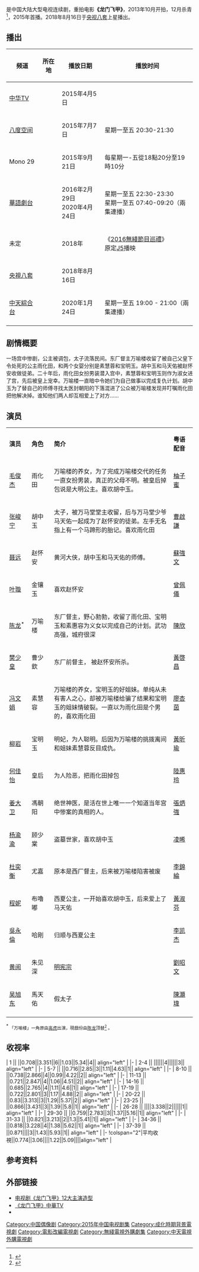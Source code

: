 {{otheruses|龙门飞甲 (电影)}}
{{电视节目信息框
| 名称 = 龙门飞甲
| 英文名称 =''Flying Swords of Dragon Gate''
| 原名 = 
| 图片 = 电视剧龙门飞甲.jpg
| 图说 = 官方海报
| 分类 = 古装/武侠
| 标语 = 
| 原创者 =电影《龙门飞甲》
| 编剧 = 
| 导演 =蔡晶盛 
| 演出 = [[聂远|聂远]]、[[叶璇|叶璇]]、[[张峻宁|张峻宁]]、<br>[[毛俊杰|毛俊杰]]、[[陈龙_(演员)|陈龙]]、[[樊少皇|樊少皇]]
| 配音 = 
| 旁白 = 
| 插曲 =
| 制作年份= 2013年10月-12月
| 国家 = {{CHN}}
| 语言 = [[普通話|普通話]]
| 季数 = 
| 原集数 = 40
| 每集列表 =
| 出品人= 于冬
| 监制= 方平
| 制片人 = 杨智杰
| 执行制片 = 
| 制作公司 = [[博纳影业|博纳影业]]、北京如意吉祥影视
| 拍摄地 ={{CHN}}[[横店影视城|横店影视城]]、[[银川|银川]]
| 摄像 = 
| 每集长 = 45分鐘
| 首播国家1 = {{KOR}}
| 电视网1 = [[中華TV|中華TV]]
| 视频制式1 = 
| 音频制式1 =
| 频道1 = 
| 开始1 = 2015年4月5日
| 结束1 = 
| 首播国家2 = {{CHN}}
| 集数2 = 39（上星版）
| 电视网2 = [[央視八套|央視八套]]
| 视频制式2 = 
| 音频制式2 =
| 频道2 = 
| 开始2 = 2018年8月16日
| 结束2 = 2018年8月29日
| 先于 = 
| 后于 = 
| 相关剧集 = 《[[龍門飛甲_(電影)|龍門飛甲 (電影)]]》
| 官方网站 = 
}}
{{engname|《龙门飞甲》|Flying Swords of Dragon Gate}} 是中国大陆大型电视连续剧，重拍电影'''《龙门飞甲》'''，2013年10月开拍，12月杀青<ref>{{Cite web |url=http://ent.sina.com.cn/v/m/2013-10-27/21484031506.shtml |title=剧版《龙门飞甲》热拍 主角造型首曝光 |accessdate=2014-03-23 |archive-date=2014-03-23 |archive-url=https://web.archive.org/web/20140323092111/http://ent.sina.com.cn/v/m/2013-10-27/21484031506.shtml |dead-url=no }}</ref>，2015年首播。2018年8月16日于[[央视八套|央视八套]]上星播出。

== 播出 ==
{| class="wikitable" style="text-align:center" width="60%" 
|- 
! 频道 || 所在地 || 播放日期||播放时间
|-
|[[中华TV|中华TV]]||{{KOR}}||2015年4月5日||
|-
|[[八度空间_(电视台)|八度空间]]||{{MYS}}|| 2015年7月7日||星期一至五 20:30-21:30
|-
|Mono 29||{{THA}}||2015年9月21日||每星期一-五從18點20分至19時10分
|-
| [[華語劇台|華語劇台]] ||rowspan=2|{{HKG}}||2016年2月29日<br>2020年4月24日||星期一至五 22:30-23:30<br>星期一至五 07:40-09:20（兩集連播）
|-
| 未定 ||2018年||《[[2016無綫節目巡禮|2016無綫節目巡禮]]》<br>原定[[J5|J5]]播映
|-
| [[央視八套|央視八套]]||{{CHN}}||2018年8月16日||
|-
|[[中天綜合台|中天綜合台]]||{{TWN}}||2020年1月24日||星期一至五 19:00 - 21:00（兩集連播）
|-
|}

== 剧情概要 ==
一场宫中惨剧，公主被调包，太子流落民间。东厂督主万喻楼收留了被自己父皇下令处死的公主雨化田，和两个女婴分别是素慧蓉和宝明玉。胡中玉和马天佑被赵怀安收做徒弟。二十年后，雨化田女扮男装潜入宫中，素慧蓉和宝明玉则作为淑女进了宫，先后被皇上宠幸。万喻楼一直暗中令她们为自己做事以完成复仇计划。胡中玉为了替自己的师傅寻找太医封朝阳的下落混进了公众被万喻楼发现并叮嘱雨化田把他解决掉。谁知他们两人却互相爱上了对方……

==演员==
{|class="wikitable" width="75%" style="text-align:center"
|- style="background:cornflowerblue; color:white" align=center
|style="width:12%"|'''演员'''||style="width:12%"|'''角色'''||'''简介'''||style="width:12%"|'''粤语配音'''
|-
|[[毛俊杰|毛俊杰]]||雨化田||align=left|万喻楼的养女，为了完成万喻楼交代的任务一直女扮男装，真正的父母不明。被皇后掉包说是大明公主。喜欢胡中玉。||[[柚子蜜_(配音員)|柚子蜜]]
|-
|[[张峻宁|张峻宁]]<br>{{small|童年：[[黄海格|黄海格]]}}||胡中玉||align=left|太子，被万马堂堂主收留，后与万马堂少爷马天佑一起成为了赵怀安的徒弟。左手无名指上有一个马蹄形的胎记。喜欢雨化田||[[曹啟謙|曹啟謙]]
|-
|[[聂远|聂远]]||赵怀安||align=left|黄河大侠，胡中玉和马天佑的师傅。||[[蘇強文|蘇強文]]
|-
|[[叶璇|叶璇]]<br>{{small|童年：[[朱俞硕|朱俞硕]]}}||金镶玉||align=left|喜欢赵怀安||[[曾佩儀|曾佩儀]]
|-
|[[陈龙_(演员)|陈龙]]<sup>*</sup>||万喻楼||align=left|东厂督主，野心勃勃，收留了雨化田、宝明玉和素惠容为义女以完成自己的计划。武功高强，城府很深||[[陳欣_(配音員)|陳欣]]
|-
|[[樊少皇|樊少皇]]||曹少欽||align=left|东厂前督主， 被赵怀安所杀。||[[黃啓昌|黃啓昌]]
|-
|[[冯文娟|冯文娟]]||素慧容||align=left|万喻楼的养女，宝明玉的好姐妹。单纯从未有害人之心，却被万喻楼给骗了结果和宝明玉的姐妹情破裂。一直以为雨化田是个男的，喜欢雨化田||[[廖杏茵|廖杏茵]]
|-
|[[柳岩|柳岩]]||宝明玉||align=left|明妃，为人聪明。后因为万喻楼的挑拨离间和姐妹素慧蓉反目成仇。||[[黃昕瑜|黃昕瑜]]
|-
|[[何佳怡|何佳怡]]||皇后||align=left|为人险恶，把雨化田掉包||[[陸惠玲|陸惠玲]]
|-
|[[姜大卫|姜大卫]]||馮朝阳||align=left|绝世神医，是活在世上唯一一个知道当年宫中惨案的真相的人。||[[張炳強|張炳強]]
|-
|[[杨渝渝|杨渝渝]]||顾少棠||align=left|盗墓世家，喜欢胡中玉||[[凌晞|凌晞]]
|-
|[[杜奕衡|杜奕衡]]||尤嘉||align=left|原本是西厂督主，后来被万喻楼陷害被废||[[李錦綸_(配音員)|李錦綸]]
|-
|[[程妮|程妮]]||布嚕嘟||align=left|西夏公主，一开始喜欢胡中玉，后来爱上了马天佑||[[黃淑芬|黃淑芬]]
|-
|[[吳永倫|吳永倫]]||哈剛||align=left|归顺与西夏公主||[[李凯杰|李凯杰]]
|-
|[[黄阅|黄阅]]||朱见深||align=left|[[明宪宗|明宪宗]]||[[劉昭文|劉昭文]]
|-
|[[吴旭东_(内地演员)|吴旭东]]||馬天佑||align=left|假太子||[[陳灝瑋|陳灝瑋]]
|-
|}
<sup>*</sup><small> 「万喻楼」一角原由[[高虎|高虎]]出演，現戲份由[[陈龙_(演员)|陈龙]]顶替<ref>{{cite news|url=http://yule.sohu.com/20150319/n410016641.shtml|title=咋个破？劣迹艺人坑坏合作方：我们比演员还惨|work=搜狐网|date=2015-03-19|accessdate=2015-03-19|archive-date=2015-04-02|archive-url=https://web.archive.org/web/20150402151930/http://yule.sohu.com/20150319/n410016641.shtml|dead-url=no}}</ref>
。</small>
<!-- ==歌曲== -->

==收视率== 
{{收视率表格
| 收视地区 = {{CHN}}
| 表格宽度 = 75%
| 標題背景顏色 = #F0E68C
| 标题字体颜色 = black
| 字号 = 95%
| 频道 = 中央电视台电视剧频道
| 首播 = yes
| 多数据来源 = yes 
| 数据来源 = CSM52城市网
| 数据来源1 = CSM全国网
| num_column = 12 
| num_row = 2 
| 排名 = yes
| 备注 = yes
| 备注宽度 = 30%
}}
| 1 || {{FULLDATE|time=2018-8-16}}||0.708||3.351||6||1.03||5.34||4|| align="left" | 
|-
| 2-4 || {{FULLDATE|time=2018-8-17}}||{{color|blue|'''0.661'''}}||{{color|blue|'''2.699'''}}||4||{{color|blue|'''0.93'''}}||{{color|blue|'''3.96'''}}||3|| align="left" | {{small|[[東方卫视|東方]]、[[浙江卫视|浙江]]《愛情進化論》完結，《月嫂先生》同日開播}}
|-
| 5-7 || {{FULLDATE|time=2018-8-18}}||0.716||2.85||3||1.11||4.63||1|| align="left" | 
|-
| 8-10 || {{FULLDATE|time=2018-8-19}}||0.738||2.866||4||0.99||4.22||2|| align="left" | 
|-
| 11-13 || {{FULLDATE|time=2018-8-20}}||0.721||2.847||4||1.06||4.51||2|| align="left" | 
|-
| 14-16 || {{FULLDATE|time=2018-8-21}}||0.685||2.765||4||1.11||4.6||1|| align="left" | 
|-
| 17-19 || {{FULLDATE|time=2018-8-22}}||0.722||2.801||3||1.17||4.88||2|| align="left" | 
|-
| 20-22 || {{FULLDATE|time=2018-8-23}}||0.83||3.313||3||1.29||5.37||2|| align="left" | 
|-
| 23-25 || {{FULLDATE|time=2018-8-24}}||0.866||3.431||3||1.39||5.8||1|| align="left" | 
|-
| 26-28 || {{FULLDATE|time=2018-8-25}}||{{color|red|'''0.875'''}}||3.338||2||{{color|red|'''1.44'''}}||{{color|red|'''5.92'''}}||1|| align="left" | 
|-
| 29-30 || {{FULLDATE|time=2018-8-26}}||0.759||2.783||3||1.37||5.16||1|| align="left" | {{small|《劇說很好看》全國網收視0.81，份額4.09}}
|-
| 31-33 || {{FULLDATE|time=2018-8-27}}||0.821||3.213||2||1.3||5.41||1|| align="left" | 
|-
| 34-36 || {{FULLDATE|time=2018-8-28}}||0.818||3.228||4||1.38||5.62||1|| align="left" | 
|-
| 37-39 || {{FULLDATE|time=2018-8-29}}||0.871||{{color|red|'''3.44'''}}||3||1.43||5.93||1|| align="left" | {{small|[[湖南卫视|湖南]]《流星花園》完結}}
|-
!colspan="2"|平均收視||0.774||3.06||{{n/a}}||1.22||5.09||{{n/a}}||align="left" | 
{{收视率表格/End
| 同时段节目 =#*[[CCTV-1|CCTV-1]]：《[[最美的青春|最美的青春]]》
#*[[湖南卫视|湖南]]：
#**金鹰独播剧场：《[[天盛長歌|天盛長歌]]》
#**青春进行时：《[[流星花園_(中國大陸電視劇)|流星花園]]》
#*[[東方卫视|東方]]：
#**東方剧场：《[[愛情進化論|愛情進化論]]》／《[[月嫂先生|月嫂先生]]》
#**“心动80分”周播剧场：《[[武动乾坤之英雄出少年|武动乾坤之英雄出少年]]》
#*[[北京卫视|北京]]：《[[那些年，我们正年轻|那些年，我们正年轻]]》
#*[[浙江卫视|浙江]]：《[[愛情進化論|愛情進化論]]》／《[[月嫂先生|月嫂先生]]》
#*[[江苏卫视|江苏]]：《[[香蜜沉沉燼如霜|香蜜沉沉燼如霜]]》
| CSM = yes
| CCTV = yes
| 其他备注 = 
# 收視最低的集數以{{color|blue|'''藍色'''}}表示，收視最高的集數以{{color|red|'''紅色'''}}表示
# 资料来源：[http://weibo.com/tvthings 卫视这些事儿]、[http://weibo.com/u/5260565381 TV未知数]
}}

==参考资料==
<div class="references-small">
<references />
</div>

==外部链接==
*[http://slide.ent.sina.com.cn/tv/slide_4_704_70732.html?img=1172388#p=1   电视剧《龙门飞甲》12大主演造型]{{Wayback|url=http://slide.ent.sina.com.cn/tv/slide_4_704_70732.html?img=1172388#p=1 |date=20140323092322 }}
*[http://program.interest.me/zhtv/longmen   《龙门飞甲》中華TV]{{Wayback|url=http://program.interest.me/zhtv/longmen |date=20150522022617 }}
*{{weibo|2817875491|《龙门飞甲》}}
{{電視節目的變遷
|電視台    = {{KOR}} [[中華TV|中華TV]]
|播放檔次  = 週一至週五 22:00 - 00:00（兩集連播）
|節目名稱  = [[龙门飞甲_(电视剧)|新龙门飞甲]]<br />（2015年4月6日－2015年6月19日）
|上一節目  = [[少年神探狄仁杰|狄仁-{杰}-]]<br />（2015年2月9日－2015年4月3日）
|下一節目  = [[少年四大名捕_(2015年电视剧)|少年四大名捕]]<br />（2015年6月22日－2015年8月14日）
|2電視台   = {{MYS}} [[八度空间_(电视台)|八度空间]]
|2播放檔次 = 星期一至五 20:30-21:30
|2節目名稱 = 龍門飛甲<br>（2015年7月7日－2015年8月31日）
|2上一節目 = [[神鵰俠侶_(2014年電視劇)|神鵰俠侶]]<br>（2015年4月24日－2015年7月6日） 
|2下一節目 = [[半为苍生半美人|半为苍生半美人]]<br>（2015年9月1日－2015年11月5日）
|3電視台   = {{HKG}} [[無綫網絡電視|無綫網絡電視]][[華語劇台|華語劇台]]
|3播放檔次 = 星期一至五 11:45 - 12:45、15:15 - 16:15、18:00 - 18:45/19:00、19:30/19:45 - 20:30/20:45及22:30 - 23:30
|3節目名稱 = 龍門飛甲<br>（2016年2月29日－2016年4月22日）
|3上一節目 = [[深宅雪|深宅雪]]<br>（2015年12月23日－2016年2月26日）
|3下一節目 = [[大漢情緣之雲中歌|大漢情緣雲中歌]]<br>（2016年4月25日－2016年6月24日）
|4電視台   = {{CHNML}} [[央视八套|央视八套]]
|4播放檔次 = 黄金强档剧场<br>8月16日 21:20 - 22:30<br>8月26日 19:30 - 21:20
|4節目名稱 = 龍門飛甲<br>（2018年8月16日－2018年8月29日）
|4上一節目 = [[执行利剑|执行利剑]]<br>（2018年8月3日－2018年8月16日）
|4下一節目 = [[再創世紀|再創世紀]]<br>（2018年8月29日－2018年9月10日）
|5電視台   = {{TWN}} [[中天綜合台|中天綜合台]]
|5播放檔次 = 星期一至五 19:00 - 21:00（兩集連播）
|5節目名稱 = 龍門飛甲<br>（2020年1月24日－2020年2月21日）
|5上一節目 = [[花千骨|花千骨]]（重播）
|5下一節目 = [[飛刀又見飛刀_(2016年電視劇)|飛刀又見飛刀]]（2016年版）<br>（2020年2月24日－2020年3月23日）
}}
{{2015年中國大陸古裝/民初電視劇}}
{{央视八套電視劇}}
{{DEFAULTSORT:L龙}}
[[Category:中国偶像剧|Category:中国偶像剧]]
[[Category:2015年中国电视剧集|Category:2015年中国电视剧集]]
[[Category:成化時期背景電視劇|Category:成化時期背景電視劇]]
[[Category:電影改編電視劇|Category:電影改編電視劇]]
[[Category:無綫電視外購劇集|Category:無綫電視外購劇集]]
[[Category:中天電視外購電視劇|Category:中天電視外購電視劇]]